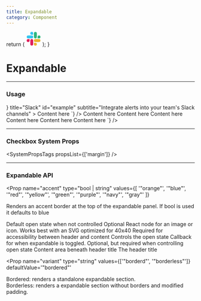 ```yaml
---
title: Expandable
category: Component
---
```



  return (
    <svg width="40" xmlns="http://www.w3.org/2000/svg" viewBox="0 0 100 100">
      <path fill="#e01e5a" d="M23.33 62.14a9.67 9.67 0 1 1-9.67-9.67h9.67z" />
      <path
        fill="#e01e5a"
        d="M28.2 62.14a9.67 9.67 0 1 1 19.33 0v24.2a9.67 9.67 0 0 1-19.33 0z"
      />
      <path fill="#36c5f0" d="M37.86 23.33a9.67 9.67 0 1 1 9.67-9.67v9.67z" />
      <path
        fill="#36c5f0"
        d="M37.86 28.2a9.67 9.67 0 1 1 0 19.33h-24.2a9.67 9.67 0 0 1 0-19.33z"
      />
      <path fill="#2eb67d" d="M76.67 37.86a9.67 9.67 0 1 1 9.67 9.67h-9.67z" />
      <path
        fill="#2eb67d"
        d="M71.8 37.86a9.67 9.67 0 1 1-19.33 0v-24.2a9.67 9.67 0 0 1 19.33 0z"
      />
      <path fill="#ecb22e" d="M62.14 76.67a9.67 9.67 0 1 1-9.67 9.67v-9.67z" />
      <path
        fill="#ecb22e"
        d="M62.14 71.8a9.67 9.67 0 1 1 0-19.33h24.2a9.67 9.67 0 0 1 0 19.33z"
      />
    </svg>
  );
}

# Expandable

---

### Usage

<LiveCode>
  <LiveCode.Content
    title="With Image, Title and Subtitle"
    scope={{ Slack }}
    code={`
      <Panel sectioned>
        <Expandable
          defaultOpen={true}
          icon={<Slack />}
          title="Slack"
          id="example"
          subtitle="Integrate alerts into your team's Slack channels"
        >
          Content here
        </Expandable>
      </Panel>
    `}
  />
  <LiveCode.Content
    title="With an Accent"
    scope={{ Slack }}
    code={`
      <Panel sectioned>
        <Expandable mb={400} title="Orange" id="orange" accent="orange">
          Content here
        </Expandable>
        <Expandable mb={400} title="Green" id="green" accent="green">
          Content here
        </Expandable>
        <Expandable mb={400} title="Yellow" id="yellow" accent="yellow">
          Content here
        </Expandable>
        <Expandable mb={400} title="Red" id="red" accent="red">
          Content here
        </Expandable>
        <Expandable mb={400} title="Gray" id="gray" accent="gray">
          Content here
        </Expandable>
        <Expandable mb={400} title="Blue" id="blue" accent="blue">
          Content here
        </Expandable>
      </Panel>
    `}
  />
</LiveCode>

---

### Checkbox System Props

<SystemPropsTags propsList={['margin']} />

---

### Expandable API

<Prop
  name="accent"
  type="bool | string"
  values={[
    '"orange"',
    '"blue"',
    '"red"',
    '"yellow"',
    '"green"',
    '"purple"',
    '"navy"',
    '"gray"'
  ]}
>
  Renders an accent border at the top of the expandable panel. If bool is used
  it defaults to blue
</Prop>

<Prop name="defaultOpen" type="bool">
  Default open state when not controlled
</Prop>

<Prop name="icon" type="node">
  Optional React node for an image or icon. Works best with an SVG optimized for
  40x40
</Prop>

<Prop name="id" type="string" required>
  Required for accessibility between header and content
</Prop>

<Prop name="open" type="bool">
  Controls the open state
</Prop>

<Prop name="onToggle" type="function" defaultValue="(e) => void">
  Callback for when expandable is toggled. Optional, but required when
  controlling open state
</Prop>

<Prop name="subtitle" type="node">
  Content area beneath header title
</Prop>

<Prop name="title" type="string">
  The header title
</Prop>

<Prop
  name="variant"
  type="string"
  values={['"borderd"', '"borderless"']}
  defaultValue='"bordered"'
>
  Bordered: renders a standalone expandable section.
  <br />
  Borderless: renders a expandable section without borders and modified padding.
</Prop>
